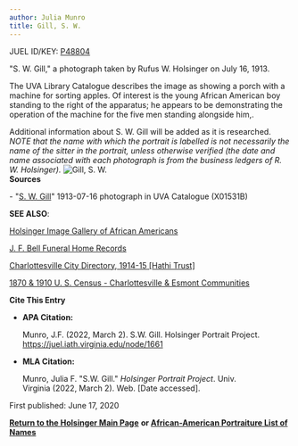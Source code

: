 ```yaml
---
author: Julia Munro
title: Gill, S. W.
---
```

JUEL ID/KEY: [P48804](http://juel.iath.virginia.edu/public_person?person=48804 "P48804")

"S. W. Gill," a photograph taken by Rufus W. Holsinger on July 16, 1913.

The UVA Library Catalogue describes the image as showing a porch with a machine for sorting apples. Of interest is the young African American boy standing to the right of the apparatus; he appears to be demonstrating the operation of the machine for the five men standing alongside him,.

Additional information about S. W. Gill will be added as it is researched.  
_NOTE that the name with which the portrait is labelled is not necessarily the name of the sitter in the portrait, unless otherwise verified (the date and name associated with each photograph is from the business ledgers of R. W. Holsinger)._ ![Gill, S. W.](https://iiif.lib.virginia.edu/iiif/uva-lib:1041294/full/778,561/0/default.jpg "Gill, S. W.")   
**Sources**

\- "[S. W. Gill](https://search.lib.virginia.edu/sources/images/items/uva-lib:1041294 "Gill, S. W.")" 1913-07-16 photograph in UVA Catalogue (X01531B) 

**SEE ALSO**:

[Holsinger Image Gallery of African Americans](http://rwholsingerphotos.org/images.php "Holsinger Image Gallery of African Americans")

[J. F. Bell Funeral Home Records](http://www2.vcdh.virginia.edu/afam/raceandplace/perl_scripts/funeral_search.html "J. F. Bell Funeral Home Database")

[Charlottesville City Directory, 1914-15 \[Hathi Trust\]](https://catalog.hathitrust.org/Record/101954103 "Charlottesville City Directory, 1914-15") 

[1870 & 1910 U. S. Census - Charlottesville & Esmont Communities](http://www2.vcdh.virginia.edu/afam/raceandplace/census/search_both.html "1870 & 1910 U. S. Census: Charlottesville and Esmont Communities")

**Cite This Entry**

*   **APA Citation:**
    
    Munro, J.F. (2022, March 2). S.W. Gill. Holsinger Portrait Project. https://juel.iath.virginia.edu/node/1661
    
*   **MLA Citation:**
    
    Munro, Julia F. "S.W. Gill." _Holsinger Portrait Project_. Univ. Virginia (2022, March 2). Web. \[Date accessed\].
    

First published: June 17, 2020

[**Return to the Holsinger Main Page**](http://juel.iath.virginia.edu/node/980) **or [African-American Portraiture List of Names](http://juel.iath.virginia.edu/node/996)**